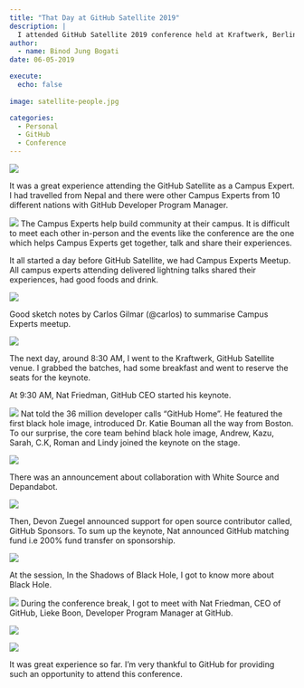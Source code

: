```yaml
---
title: "That Day at GitHub Satellite 2019"
description: |
  I attended GitHub Satellite 2019 conference held at Kraftwerk, Berlin on May 23. The conference brings together the developers, maintainers, and team leaders who are changing the world through software.
author:
  - name: Binod Jung Bogati
date: 06-05-2019

execute: 
  echo: false
    
image: satellite-people.jpg

categories:
  - Personal
  - GitHub
  - Conference
---
```









![](satellite-people.jpg)

It was a great experience attending the GitHub Satellite as a Campus Expert. I had travelled from Nepal and there were other Campus Experts from 10 different nations with GitHub Developer Program Manager.


![](campus-experts-github.jpg)
The Campus Experts help build community at their campus. It is difficult to meet each other in-person and the events like the conference are the one which helps Campus Experts get together, talk and share their experiences.

It all started a day before GitHub Satellite, we had Campus Experts Meetup. All campus experts attending delivered lightning talks shared their experiences, had good foods and drink.

![](building-active-community.jpg)

Good sketch notes by Carlos Gilmar (@carlos) to summarise Campus Experts meetup.

![](campus-expert-meet.jpg)

The next day, around 8:30 AM, I went to the Kraftwerk, GitHub Satellite venue. I grabbed the batches, had some breakfast and went to reserve the seats for the keynote.

At 9:30 AM, Nat Friedman, GitHub CEO started his keynote.

![](keynote-nat-friedman.jpg)
Nat told the 36 million developer calls “GitHub Home”. He featured the first black hole image, introduced Dr. Katie Bouman all the way from Boston. To our surprise, the core team behind black hole image, Andrew, Kazu, Sarah, C.K, Roman and Lindy joined the keynote on the stage.

![](katie-bauman-with-her-team.jpeg)


There was an announcement about collaboration with White Source and Depandabot.

![](dependabot.jpg)

Then, Devon Zuegel announced support for open source contributor called, GitHub Sponsors. To sum up the keynote, Nat announced GitHub matching fund i.e 200% fund transfer on sponsorship.


![](github-sponsors.jpg)

At the session, In the Shadows of Black Hole, I got to know more about Black Hole.

![](reality-behind-black-hole-image.jpg)
During the conference break, I got to meet with Nat Friedman, CEO of GitHub, Lieke Boon, Developer Program Manager at GitHub.

![](with-nat-friedman.jpg)

![](with-lieke-boon.jpg)

It was great experience so far. I'm very thankful to GitHub for providing such an opportunity to attend this conference.














